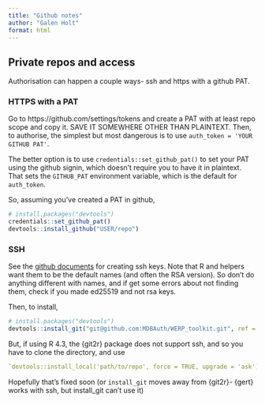 ```yaml
---
title: "Github notes"
author: "Galen Holt"
format: html
---
```


## Private repos and access

Authorisation can happen a couple ways- ssh and https with a github PAT. 

### HTTPS with a PAT
Go to https://github.com/settings/tokens and create a PAT with at least repo scope and copy it. SAVE IT SOMEWHERE OTHER THAN PLAINTEXT. Then, to authorise, the simplest but most dangerous is to use `auth_token = 'YOUR GITHUB PAT'`. 

The better option is to use `credentials::set_github_pat()` to set your PAT using the github signin, which doesn't require you to have it in plaintext. That sets the `GITHUB_PAT` environment variable, which is the default for `auth_token`.  

So, assuming you've created a PAT in github,

``` r
# install.packages("devtools")
credentials::set_github_pat()
devtools::install_github("USER/repo")
```

### SSH
See the [github documents](https://docs.github.com/en/authentication/connecting-to-github-with-ssh/) for creating ssh keys. Note that R and helpers want them to be the default names (and often the RSA version). So don't do anything different with names, and if get some errors about not finding them, check if you made ed25519 and not rsa keys.

Then, to install,

``` r
# install.packages("devtools")
devtools::install_git("git@github.com:MDBAuth/WERP_toolkit.git", ref = 'master', force = TRUE, upgrade = 'ask')
```

But, if using R 4.3, the {git2r} package does not support ssh, and so you have to clone the directory, and use

``` r
`devtools::install_local('path/to/repo', force = TRUE, upgrade = 'ask')`
```

Hopefully that's fixed soon (or `install_git` moves away from {git2r}- {gert} works with ssh, but install_git can't use it)

